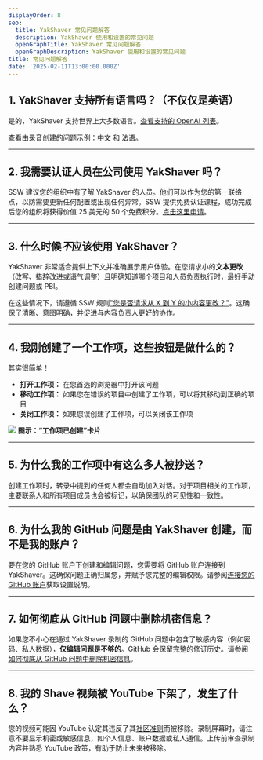 ```yaml
---
displayOrder: 8
seo:
  title: YakShaver 常见问题解答
  description: YakShaver 使用和设置的常见问题
  openGraphTitle: YakShaver 常见问题解答
  openGraphDescription: YakShaver 使用和设置的常见问题
title: 常见问题解答
date: '2025-02-11T13:00:00.000Z'
---
```


## 1. YakShaver 支持所有语言吗？（不仅仅是英语）

是的，YakShaver 支持世界上大多数语言。[查看支持的 OpenAI 列表](https://github.com/openai/whisper?tab=readme-ov-file#available-models-and-languages)。

查看由录音创建的问题示例：[中文](https://github.com/SSWConsulting/Northwind365/issues/162) 和 [法语](https://github.com/SSWConsulting/Northwind365/issues/168)。

***

## 2. 我需要认证人员在公司使用 YakShaver 吗？

SSW 建议您的组织中有了解 YakShaver 的人员。他们可以作为您的第一联络点，以防需要更新任何配置或出现任何异常。SSW 提供免费认证课程，成功完成后您的组织将获得价值 25 美元的 50 个免费积分。[点击这里申请](https://yakshaver.ai/certifications)。

***

## 3. 什么时候*不*应该使用 YakShaver？

YakShaver 非常适合提供上下文并准确展示用户体验。在您请求小的**文本更改**（改写、措辞改进或语气调整）且明确知道哪个项目和人员负责执行时，最好手动创建问题或 PBI。

在这些情况下，请遵循 SSW 规则["您是否请求从 X 到 Y 的小内容更改？"](https://www.ssw.com.au/rules/change-from-x-to-y)。这确保了清晰、意图明确，并促进与内容负责人更好的协作。

***

## 4. 我刚创建了一个工作项，这些按钮是做什么的？

其实很简单！

* **打开工作项：** 在您首选的浏览器中打开该问题
* **移动工作项：** 如果您在错误的项目中创建了工作项，可以将其移动到正确的项目
* **关闭工作项：** 如果您误创建了工作项，可以关闭该工作项

![](/YakShaver/Docs/Work-Item-Card.png)
**图示：“工作项已创建”卡片**

***

## 5. 为什么我的工作项中有这么多人被抄送？

创建工作项时，转录中提到的任何人都会自动加入对话。对于项目相关的工作项，主要联系人和所有项目成员也会被标记，以确保团队的可见性和一致性。

***

## 6. 为什么我的 GitHub 问题是由 YakShaver 创建，而不是我的账户？

要在您的 GitHub 账户下创建和编辑问题，您需要将 GitHub 账户连接到 YakShaver。这确保问题正确归属您，并赋予您完整的编辑权限。请参阅[连接您的 GitHub 账户](/docs/connect-your-github-account)获取设置说明。

***

## 7. 如何彻底从 GitHub 问题中删除机密信息？

如果您不小心在通过 YakShaver 录制的 GitHub 问题中包含了敏感内容（例如密码、私人数据），**仅编辑问题是不够的**。GitHub 会保留完整的修订历史。请参阅[如何彻底从 GitHub 问题中删除机密信息](https://www.ssw.com.au/rules/remove-confidential-information-from-github)。

***

## 8. 我的 Shave 视频被 YouTube 下架了，发生了什么？

您的视频可能因 YouTube 认定其违反了其[社区准则](https://support.google.com/youtube/answer/9288567?hl=en)而被移除。录制屏幕时，请注意不要显示机密或敏感信息，如个人信息、账户数据或私人通信。上传前审查录制内容并熟悉 YouTube 政策，有助于防止未来被移除。